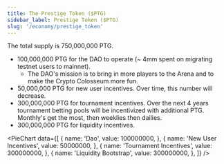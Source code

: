 ```yaml
---
title: The Prestige Token ($PTG)
sidebar_label: Prestige Token ($PTG)
slug: '/economy/prestige_token'
---
```


The total supply is 750,000,000 PTG.
* 100,000,000 PTG for the DAO to operate (~ 4mm spent on migrating testnet users to mainnet).
    * The DAO's mission is to bring in more players to the Arena and to make the Crypto Colosseum more fun.
* 50,000,000 PTG for new user incentives. Over time, this number will decrease.
* 300,000,000 PTG for tournament incentives. Over the next 4 years tournament betting pools will be incentivized with additional PTG. Monthly's get the most, then weeklies then dailies.
* 300,000,000 PTG for liquidity incentives.

<PieChart data={[
    {
        name: 'Dao',
        value: 100000000,
    },
    {
        name: 'New User Incentives',
        value: 50000000,
    },
    {
        name: 'Tournament Incentives',
        value: 300000000,
    },
    {
        name: 'Liquidity Bootstrap',
        value: 300000000,
    },
]} />
